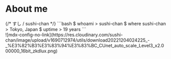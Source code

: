 
# About me

<div className="grid grid-cols-4">
<div className="col-span-4 md:col-span-3 md:px-4">
{/* <span className="text-xl">
すし / sushi-chan
</span> */}
```bash
$ whoami
> sushi-chan
$ where sushi-chan
> Tokyo, Japan
$ uptime
> 19 years
```
</div>

<div className="hidden md:block">
![mdx-config-no-link](https://res.cloudinary.com/sushi-chan/image/upload/v1690712974/utils/download20221204024225_-_%E3%82%B3%E3%83%94%E3%83%BC_CUnet_auto_scale_Level3_x2.000000_16bit_zkdlux.png)
</div>
</div>
